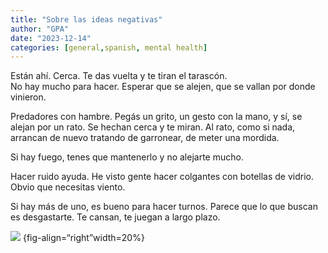 ```yaml
---
title: "Sobre las ideas negativas"
author: "GPA"
date: "2023-12-14"
categories: [general,spanish, mental health]
---
```


Están ahí. Cerca. Te das vuelta y te tiran el tarascón.  
No hay mucho para hacer. Esperar que se alejen, que se vallan por donde vinieron. 

Predadores con hambre. Pegás un grito, un gesto con la mano, y sí, se alejan por un rato. Se hechan cerca y  te miran. Al rato, como si nada, arrancan de nuevo tratando de garronear, de meter una mordida.  


Si hay fuego, tenes que mantenerlo y no alejarte mucho.  

Hacer ruido ayuda. He visto gente hacer colgantes con botellas de vidrio. Obvio que necesitas viento.  

Si hay más de uno, es bueno para hacer turnos. Parece que lo que buscan es desgastarte. Te cansan, te juegan a largo plazo.  

 
![](camp.png) {fig-align="right "width=20%}



